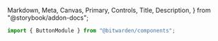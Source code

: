   Markdown,
  Meta,
  Canvas,
  Primary,
  Controls,
  Title,
  Description,
} from "@storybook/addon-docs";


<Meta of={stories} />

```ts
import { ButtonModule } from "@bitwarden/components";
```

<Title />

### Default / Secondary

<Primary />

<Controls />

## Guidelines

### Choosing the `<a>` or `<button>`

Buttons can use either the `<a>` or `<button>` tags. Choose which based on the action the button
takes:

- If navigating to a new page, use `<a>`
- If taking an action on the current page use `<button>`
- If the button launches a dialog, use `<button>`

### Groups

Groups of buttons should be seperated by a `0.5` rem gap. Usually accomplished by using the
`tw-gap-2` class in the button group container.

Groups within page content, dialog footers or forms should have the `primary` call to action placed
to left. Groups in headers and navigational areas should have the `primary` call to action on the
right.

## Styles

There are 3 main styles for the button: Primary, Secondary, and Danger.

### Default / Secondary

The secondary styling(shown above) should be used for secondary calls to action. An action is
"secondary" if it relates indirectly to the purpose of a page. There may be multiple secondary
buttons next to each other; however, generally there should only be 1 or 2 calls to action per page.

### Primary

Use the primary button styling for all Primary call to actions. An action is "primary" if it relates
to the main purpose of a page. There should never be 2 primary styled buttons next to each other.

<Canvas of={stories.Primary} />

### Danger

Use the danger styling only in settings when the user may perform a permanent destructive action.

<Canvas of={stories.Danger} />

## Disabled UI

<Canvas of={stories.Disabled} />

## Block

Typically button widths expand with their text. In some causes though buttons may need to be block
where the width is fixed and the text wraps to 2 lines if exceeding the button’s width.

<Canvas of={stories.Block} />

## With Icon

To ensure consistent icon spacing, the icon should have .5rem spacing on left or right(depending on
placement).

> NOTE: Use logical css properties to ensure LTR/RTL support.

**If icon is placed before button label**

```html
<i class="bwi bwi-plus tw-me-2"></i>
```

**If icon is placed after button label**

```html
<i class="bwi bwi-plus tw-ms-2"></i>
```

<Canvas of={stories.WithIcon} />

## Accessibility

Please follow these guidelines to ensure that buttons are accessible to all users.

### Color contrast

All button styles are WCAG compliant when displayed on `background` and `background-alt` colors. To
use a button on a different background, double check that the color contrast is sufficient in both
the light and dark themes.

### Loading Buttons

Include an `aria-label` attribute that defaults to "loading" but can be configurable per
implementation. On click, the screen reader should announce the `aria-label`. Once the action is
completed, use another messaging pattern to alert the user that the action is complete (example:
success toast).

### Submit and async actions

Both submit and async action buttons use a loading button state while an action is taken. If your
button is performing a long running task in the background like a server API call, be sure to review
the [Async Actions Directive](?path=/story/component-library-async-actions-overview--page).

<Canvas of={stories.Loading} />

### appA11yTitle

`appA11yTitle` is a directive that auto assigns the same string to the `title` and `aria-label`
attributes.

When a button uses accessible content (e.i. actual text), DO NOT include this as it adds redundant
content for someone using assistive technology.

`appA11yTitle` should only be used if the element it applies to does not include accessible text,
e.i. an icon.
